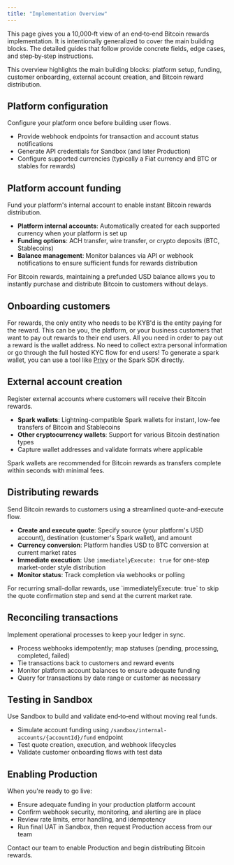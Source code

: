 ```yaml
---
title: "Implementation Overview"
---
```


This page gives you a 10,000‑ft view of an end‑to‑end Bitcoin rewards implementation. It is intentionally generalized to cover the main building blocks. The detailed guides that follow provide concrete fields, edge cases, and step‑by‑step instructions.

<Info>
This overview highlights the main building blocks: platform setup, funding, customer onboarding, external account creation, and Bitcoin reward distribution.
</Info>

## Platform configuration

Configure your platform once before building user flows.

- Provide webhook endpoints for transaction and account status notifications
- Generate API credentials for Sandbox (and later Production)
- Configure supported currencies (typically a Fiat currency and BTC or stables for rewards)

## Platform account funding

Fund your platform's internal account to enable instant Bitcoin rewards distribution.

- **Platform internal accounts**: Automatically created for each supported currency when your platform is set up
- **Funding options**: ACH transfer, wire transfer, or crypto deposits (BTC, Stablecoins)
- **Balance management**: Monitor balances via API or webhook notifications to ensure sufficient funds for rewards distribution

<Tip>
For Bitcoin rewards, maintaining a prefunded USD balance allows you to instantly purchase and distribute Bitcoin to customers without delays.
</Tip>

## Onboarding customers

For rewards, the only entity who needs to be KYB'd is the entity paying for the reward. This can be you, the platform, or
your business customers that want to pay out rewards to their end users.
All you need in order to pay out a reward is the wallet address.
No need to collect extra personal information or go through the full hosted KYC flow for end users!
To generate a spark wallet, you can use a tool like [Privy](https://privy.io) or the Spark SDK directly.

## External account creation

Register external accounts where customers will receive their Bitcoin rewards.

- **Spark wallets**: Lightning-compatible Spark wallets for instant, low-fee transfers of Bitcoin and Stablecoins
- **Other cryptocurrency wallets**: Support for various Bitcoin destination types
- Capture wallet addresses and validate formats where applicable

<Note>
Spark wallets are recommended for Bitcoin rewards as transfers complete within seconds with minimal fees.
</Note>

## Distributing rewards

Send Bitcoin rewards to customers using a streamlined quote-and-execute flow.

- **Create and execute quote**: Specify source (your platform's USD account), destination (customer's Spark wallet), and amount
- **Currency conversion**: Platform handles USD to BTC conversion at current market rates
- **Immediate execution**: Use `immediatelyExecute: true` for one-step market-order style distribution
- **Monitor status**: Track completion via webhooks or polling

<Tip>
For recurring small-dollar rewards, use `immediatelyExecute: true` to skip the quote confirmation step and send at the current market rate.
</Tip>

## Reconciling transactions

Implement operational processes to keep your ledger in sync.

- Process webhooks idempotently; map statuses (pending, processing, completed, failed)
- Tie transactions back to customers and reward events
- Monitor platform account balances to ensure adequate funding
- Query for transactions by date range or customer as necessary

## Testing in Sandbox

Use Sandbox to build and validate end‑to‑end without moving real funds.

- Simulate account funding using `/sandbox/internal-accounts/{accountId}/fund` endpoint
- Test quote creation, execution, and webhook lifecycles
- Validate customer onboarding flows with test data

## Enabling Production

When you're ready to go live:

- Ensure adequate funding in your production platform account
- Confirm webhook security, monitoring, and alerting are in place
- Review rate limits, error handling, and idempotency
- Run final UAT in Sandbox, then request Production access from our team

<Check>
Contact our team to enable Production and begin distributing Bitcoin rewards.
</Check>
